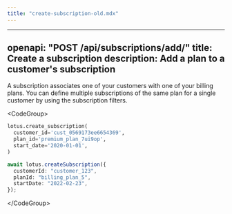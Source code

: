```yaml
---
title: "create-subscription-old.mdx"
---
```


---
openapi: "POST /api/subscriptions/add/"
title: Create a subscription
description: Add a plan to a customer's subscription
---

A subscription associates one of your customers with one of your billing plans. You can define multiple subscriptions of the same plan for a single customer by using the subscription filters.

&lt;CodeGroup&gt;
```py Python
lotus.create_subscription(
  customer_id='cust_0569173ee6654369',
  plan_id='premium_plan_7ui9op',
  start_date='2020-01-01',
)
```

```ts Typescript
await lotus.createSubscription({
  customerId: "customer_123",
  planId: "billing_plan_5",
  startDate: "2022-02-23",
});
```

&lt;/CodeGroup&gt;
